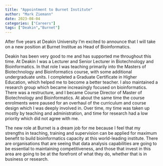 ```yaml
---
title: "Appointment to Burnet Institute"
author: "Mark Ziemann"
date: 2023-08-04
categories: ["Careers"]
tags: ["Deakin","Burnet"]
---
```


After five years at Deakin University I'm excited to announce that
I will take on a new position at Burnet Institue as Head of Bioinformatics.

Deakin has been very good to me and has supported me throughout this time.
At Deakin I was a Lecturer and Senior Lecturer in Biotechnology and
Bioinformatics.
In that role I was teaching primarily into the Masters of Biotechnology
and Bioinformatics course, with some additional undergraduate units.
I completed a Graduate Certificate in Higher Education, which helped me
to become a better teacher.
I also maintained a research group which became increasingly focused
on bioinformatics.
There was a restructure, and I became Course Director of Master of
Biotechnology and Bioinformatics.
At about the same time the course enrolments were paused for an
overhaul of the curriculum and course design which I was deeply
involved in.
Over time, my time was taken up mostly by teaching and administration,
and time for research had a low priority which did not agree with me.

The new role at Burnet is a dream job for me because I feel that my
strengths in teaching, training and supervision can be applied for
maximum benefit to build bioinformatics capacity at this world-leading
institute.
There are organisations that are seeing that data analysis capabilities
are going to be essential to maintaining competitiveness, and those
that invest in this area are going to be at the forefront of what they
do, whether that is in business or research.


